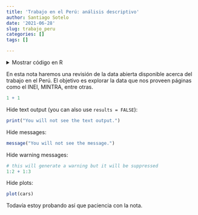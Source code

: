 ```yaml
---
title: 'Trabajo en el Perú: análisis descriptivo'
author: Santiago Sotelo
date: '2021-06-28'
slug: trabajo_peru
categories: []
tags: []

---
```


<details><summary>Mostrar código en R</summary>
Some text. Perfecto esto me ayudará muchísimo.

```r
# even code
print("Hello world!")
```
</details>


En esta nota haremos una revisión de la data abierta disponible acerca del trabajo en el Perú. El objetivo es explorar la data que nos proveen páginas como el INEI, MINTRA, entre otras.

```r
1 + 1
```
Hide text output (you can also use `results = FALSE`):

```r
print("You will not see the text output.")
```

Hide messages:

```r
message("You will not see the message.")
```

Hide warning messages:

```r
# this will generate a warning but it will be suppressed
1:2 + 1:3
```

Hide plots:

```r
plot(cars)
```

Todavía estoy probando así que paciencia con la nota.